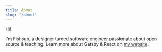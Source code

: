 ```yaml
---
title: About
slug: "/about"
---
```


Hi!

I'm Fishsup, a designer turned software engineer passionate about open source & teaching. Learn more about Gatsby & React on [my website](https://fishsup.cn).
